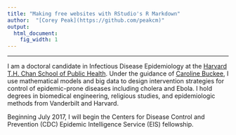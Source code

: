 ```yaml
---
title: "Making free websites with RStudio's R Markdown"
author:  "[Corey Peak](https://github.com/peakcm)"
output:
  html_document:
    fig_width: 1
---
```


----

I am a doctoral candidate in Infectious Disease Epidemiology at the [Harvard T.H. Chan School of Public Health](https://hsph.harvard.edu). Under the guidance of [Caroline Buckee](https://www.hsph.harvard.edu/caroline-buckee/), I use mathematical models and big data to design intervention strategies for control of epidemic-prone diseases including cholera and Ebola. I hold degrees in biomedical engineering, religious studies, and epidemiologic methods from Vanderbilt and Harvard.

Beginning July 2017, I will begin the Centers for Disease Control and Prevention (CDC) Epidemic Intelligence Service (EIS) fellowship.

